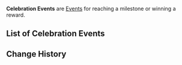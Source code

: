 {{Terminology Infobox
|image = 
|type  = Event Types
}}
'''Celebration Events''' are [[Events]] for reaching a milestone or winning a reward.

==List of Celebration Events==
{{Events by Category Table|Celebration Events}}

==Change History==
{{Change History|1.0}}
